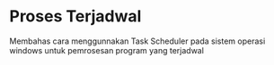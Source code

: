 # Proses Terjadwal {#scheduler}

Membahas cara menggunnakan Task Scheduler pada sistem operasi windows untuk pemrosesan program yang terjadwal